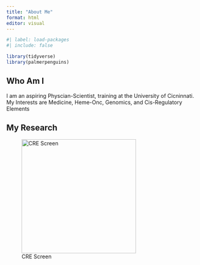 ```yaml
---
title: "About Me"
format: html
editor: visual
---
```


```r
#| label: load-packages
#| include: false

library(tidyverse)
library(palmerpenguins)
```

## Who Am I

I am an aspiring Physcian-Scientist, training at the University of Cicninnati. 
My Interests are Medicine, Heme-Onc, Genomics, and Cis-Regulatory Elements

## My Research


![CRE Screen](Fig1.png){width=300}

